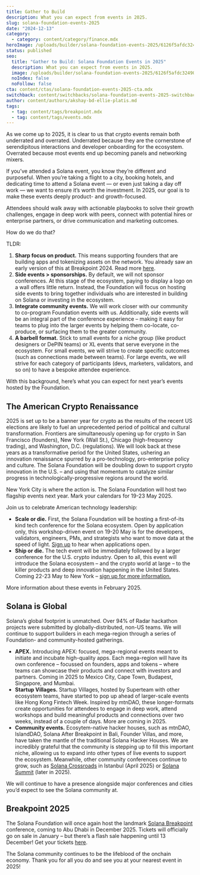```yaml
---
title: Gather to Build
description: What you can expect from events in 2025.
slug: solana-foundation-events-2025
date: "2024-12-13"
category:
  - category: content/category/finance.mdx
heroImage: /uploads/builder/solana-foundation-events-2025/6126f5afdc32490da50e1ba05c8947ef.jpg
status: published
seo:
  title: "Gather to Build: Solana Foundation Events in 2025"
  description: What you can expect from events in 2025.
  image: /uploads/builder/solana-foundation-events-2025/6126f5afdc32490da50e1ba05c8947ef.jpg
  noIndex: false
  noFollow: false
cta: content/ctas/solana-foundation-events-2025-cta.mdx
switchback: content/switchbacks/solana-foundation-events-2025-switchback.mdx
author: content/authors/akshay-bd-ellie-platis.md
tags:
  - tag: content/tags/breakpoint.mdx
  - tag: content/tags/events.mdx
---
```


As we come up to 2025, it is clear to us that crypto events remain both underrated and overrated. Underrated because they are the cornerstone of serendipitous interactions and developer onboarding for the ecosystem. Overrated because most events end up becoming panels and networking mixers.

If you’ve attended a Solana event, you know they’re different and purposeful. When you’re taking a flight to a city, booking hotels, and dedicating time to attend a Solana event — or even just taking a day off work — we want to ensure it’s worth the investment. In 2025, our goal is to make these events deeply product- and growth-focused.

Attendees should walk away with actionable playbooks to solve their growth challenges, engage in deep work with peers, connect with potential hires or enterprise partners, or drive communication and marketing outcomes.

How do we do that?

TLDR:

1.  **Sharp focus on product.** This means supporting founders that are building apps and tokenizing assets on the network. You already saw an early version of this at Breakpoint 2024. Read more [here](https://x.com/akshaybd/status/1861225525265735749).
2.  **Side events > sponsorships.** By default, we will not sponsor conferences. At this stage of the ecosystem, paying to display a logo on a wall offers little return. Instead, the Foundation will focus on hosting side events to bring together individuals who are interested in building on Solana or investing in the ecosystem.
3.  **Integrate community events.** We will work closer with our community to co-program Foundation events with us. Additionally, side events will be an integral part of the conference experience – making it easy for teams to plug into the larger events by helping them co-locate, co-produce, or surfacing them to the greater community.
4.  **A barbell format.** Stick to small events for a niche group (like product designers or DePIN teams) or XL events that serve everyone in the ecosystem. For small events, we will strive to create specific outcomes (such as connections made between teams). For large events, we will strive for each category of participants (devs, marketers, validators, and so on) to have a bespoke attendee experience.

With this background, here’s what you can expect for next year’s events hosted by the Foundation.

## The American Crypto Renaissance 

2025 is set up to be a banner year for crypto as the results of the recent US elections are likely to fuel an unprecedented period of political and cultural transformation. Frontiers are simultaneously opening up for crypto in San Francisco (founders), New York (Wall St.), Chicago (high-frequency trading), and Washington, D.C. (regulations). We will look back at these years as a transformative period for the United States, ushering an innovation renaissance spurred by a pro-technology, pro-enterprise policy and culture. The Solana Foundation will be doubling down to support crypto innovation in the U.S. – and using that momentum to catalyze similar progress in technologically-progressive regions around the world.

New York City is where the action is. The Solana Foundation will host two flagship events next year. Mark your calendars for 19-23 May 2025.

Join us to celebrate American technology leadership:

- **Scale or die.** First, the Solana Foundation will be hosting a first-of-its kind tech conference for the Solana ecosystem. Open by application only, this workshop-driven event on 19-20 May is for the developers, validators, engineers, PMs, and strategists who want to move data at the speed of light. [Sign up](https://solanafoundation.typeform.com/to/eJ39iJ1N) to hear when applications open.
- **Ship or die.** The tech event will be immediately followed by a larger conference for the U.S. crypto industry. Open to all, this event will introduce the Solana ecosystem – and the crypto world at large – to the killer products and deep innovation happening in the United States. Coming 22-23 May to New York – [sign up for more information.](https://solanafoundation.typeform.com/to/oY7aAqcH)

More information about these events in February 2025.

## Solana is Global

Solana’s global footprint is unmatched. Over 94% of Radar hackathon projects were submitted by globally-distributed, non-US teams. We will continue to support builders in each mega-region through a series of Foundation- and community-hosted gatherings.

- **APEX.** Introducing APEX: focused, mega-regional events meant to initiate and incubate high-quality apps. Each mega-region will have its own conference – focussed on founders, apps and tokens – where teams can showcase their products and connect with investors and partners. Coming in 2025 to Mexico City, Cape Town, Budapest, Singapore, and Mumbai.
- **Startup Villages.** Startup Villages, hosted by Superteam with other ecosystem teams, have started to pop up ahead of larger-scale events like Hong Kong Fintech Week. Inspired by mtnDAO, these longer-formats create opportunities for attendees to engage in deep work, attend workshops and build meaningful products and connections over two weeks, instead of a couple of days. More are coming in 2025.
- **Community events.** Ecosytem-native hacker houses, such as mtnDAO, IslandDAO, Solana After Breakpoint in Bali, Founder Villas, and more, have taken the mantle of the traditional Solana Hacker Houses. We are incredibly grateful that the community is stepping up to fill this important niche, allowing us to expand into other types of live events to support the ecosystem. Meanwhile, other community conferences continue to grow, such as [Solana Crossroads](https://www.solanacrossroads.com/) in Istanbul (April 2025) or [Solana Summit](https://solanasummit.org/en/) (later in 2025).

We will continue to have a presence alongside major conferences and cities you’d expect to see the Solana community at.

## Breakpoint 2025

The Solana Foundation will once again host the landmark [Solana Breakpoint](https://solana.com/breakpoint) conference, coming to Abu Dhabi in December 2025. Tickets will officially go on sale in January – but there’s a flash sale happening until 13 December! Get your tickets [here](https://solana.com/breakpoint).

The Solana community continues to be the lifeblood of the onchain economy. Thank you for all you do and see you at your nearest event in 2025!
